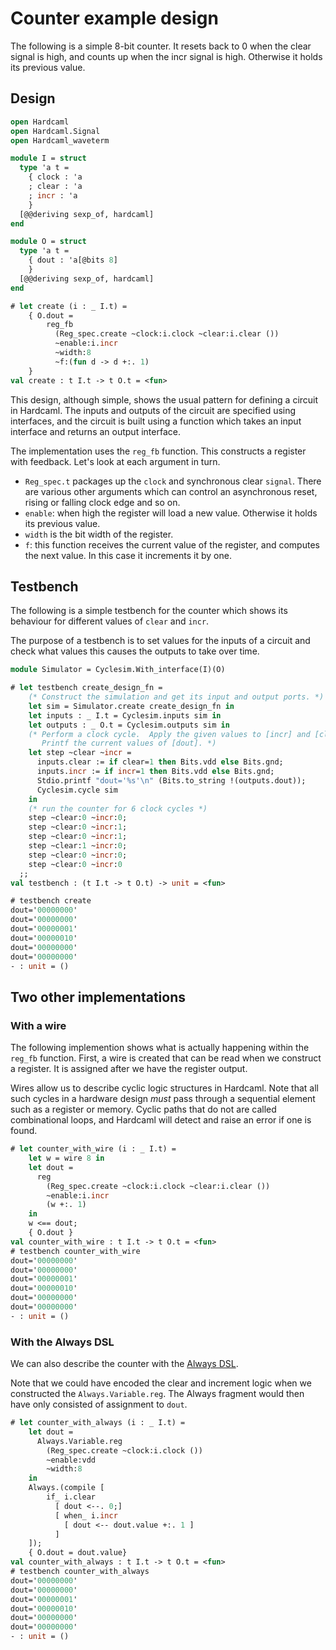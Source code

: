 # Counter example design

<!--
```ocaml
# Hardcaml.Caller_id.set_mode Disabled
- : unit = ()
```
-->

The following is a simple 8-bit counter. It resets back to 0 when the
clear signal is high, and counts up when the incr signal is high.
Otherwise it holds its previous value.

## Design

```ocaml
open Hardcaml
open Hardcaml.Signal
open Hardcaml_waveterm

module I = struct
  type 'a t =
    { clock : 'a
    ; clear : 'a
    ; incr : 'a
    }
  [@@deriving sexp_of, hardcaml]
end

module O = struct
  type 'a t =
    { dout : 'a[@bits 8]
    }
  [@@deriving sexp_of, hardcaml]
end
```

```ocaml
# let create (i : _ I.t) =
    { O.dout =
        reg_fb
          (Reg_spec.create ~clock:i.clock ~clear:i.clear ())
          ~enable:i.incr
          ~width:8
          ~f:(fun d -> d +:. 1)
    }
val create : t I.t -> t O.t = <fun>
```

This design, although simple, shows the usual pattern for defining a
circuit in Hardcaml. The inputs and outputs of the circuit are
specified using interfaces, and the circuit is built using a
function which takes an input interface and returns an output
interface.

The implementation uses the `reg_fb` function. This constructs a
register with feedback. Let's look at each argument in turn.

- `Reg_spec.t` packages up the `clock` and synchronous clear `signal`.
  There are various other arguments which can control an asynchronous
  reset, rising or falling clock edge and so on.
- `enable`: when high the register will load a new value. Otherwise it
  holds its previous value.
- `width` is the bit width of the register.
- `f`: this function receives the current value of the
  register, and computes the next value. In this case it increments it
  by one.

## Testbench

The following is a simple testbench for the counter which shows its
behaviour for different values of `clear` and `incr`.

The purpose of a testbench is to set values for the inputs of a
circuit and check what values this causes the outputs to take over
time.

```ocaml
module Simulator = Cyclesim.With_interface(I)(O)
```

```ocaml
# let testbench create_design_fn =
    (* Construct the simulation and get its input and output ports. *)
    let sim = Simulator.create create_design_fn in
    let inputs : _ I.t = Cyclesim.inputs sim in
    let outputs : _ O.t = Cyclesim.outputs sim in
    (* Perform a clock cycle.  Apply the given values to [incr] and [clear].
       Printf the current values of [dout]. *)
    let step ~clear ~incr =
      inputs.clear := if clear=1 then Bits.vdd else Bits.gnd;
      inputs.incr := if incr=1 then Bits.vdd else Bits.gnd;
      Stdio.printf "dout='%s'\n" (Bits.to_string !(outputs.dout));
      Cyclesim.cycle sim
    in
    (* run the counter for 6 clock cycles *)
    step ~clear:0 ~incr:0;
    step ~clear:0 ~incr:1;
    step ~clear:0 ~incr:1;
    step ~clear:1 ~incr:0;
    step ~clear:0 ~incr:0;
    step ~clear:0 ~incr:0
  ;;
val testbench : (t I.t -> t O.t) -> unit = <fun>

# testbench create
dout='00000000'
dout='00000000'
dout='00000001'
dout='00000010'
dout='00000000'
dout='00000000'
- : unit = ()
```

## Two other implementations

### With a wire

The following implemention shows what is actually happening within the
`reg_fb` function. First, a wire is created that can be read when we
construct a register. It is assigned after we have the register
output.

Wires allow us to describe cyclic logic structures in Hardcaml. Note
that all such cycles in a hardware design *must* pass through a
sequential element such as a register or memory. Cyclic paths that do
not are called combinational loops, and Hardcaml will detect and raise
an error if one is found.

```ocaml
# let counter_with_wire (i : _ I.t) =
    let w = wire 8 in
    let dout =
      reg
        (Reg_spec.create ~clock:i.clock ~clear:i.clear ())
        ~enable:i.incr
        (w +:. 1)
    in
    w <== dout;
    { O.dout }
val counter_with_wire : t I.t -> t O.t = <fun>
# testbench counter_with_wire
dout='00000000'
dout='00000000'
dout='00000001'
dout='00000010'
dout='00000000'
dout='00000000'
- : unit = ()
```

### With the Always DSL

We can also describe the counter with the [Always DSL](./always.mdx).

Note that we could have encoded the clear and increment logic when we
constructed the `Always.Variable.reg`. The Always fragment would then
have only consisted of assignment to `dout`.

```ocaml
# let counter_with_always (i : _ I.t) =
    let dout =
      Always.Variable.reg
        (Reg_spec.create ~clock:i.clock ())
        ~enable:vdd
        ~width:8
    in
    Always.(compile [
        if_ i.clear
          [ dout <--. 0;]
          [ when_ i.incr
            [ dout <-- dout.value +:. 1 ]
          ]
    ]);
    { O.dout = dout.value}
val counter_with_always : t I.t -> t O.t = <fun>
# testbench counter_with_always
dout='00000000'
dout='00000000'
dout='00000001'
dout='00000010'
dout='00000000'
dout='00000000'
- : unit = ()
```
